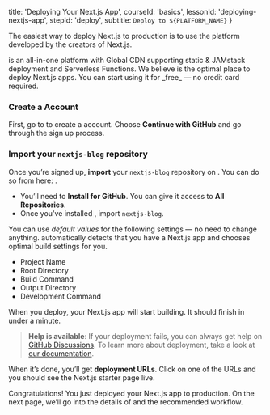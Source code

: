 
  title: 'Deploying Your Next.js App',
  courseId: 'basics',
  lessonId: 'deploying-nextjs-app',
  stepId: 'deploy',
  subtitle: `Deploy to ${PLATFORM_NAME}`
}

The easiest way to deploy Next.js to production is to use the **<PlatformLink />** platform developed by the creators of Next.js.

<p>
  <PlatformText /> is an all-in-one platform with Global CDN supporting static &
  JAMstack deployment and Serverless Functions. We believe <PlatformText /> is
  the optimal place to deploy Next.js apps. You can start using it for _free_ —
  no credit card required.
</p>

### Create a <PlatformText /> Account

First, go to <PlatformLink href="/signup" /> to create a <PlatformText /> account. Choose **Continue with GitHub** and go through the sign up process.

### Import your `nextjs-blog` repository

Once you’re signed up, **import** your `nextjs-blog` repository on <PlatformText />. You can do so from here: <PlatformLink href="/import/git" />.

- You’ll need to **Install <PlatformText /> for GitHub**. You can give it access to **All Repositories**.
- Once you’ve installed <PlatformText />, import `nextjs-blog`.

You can use _default values_ for the following settings — no need to change anything. <PlatformText /> automatically detects that you have a Next.js app and chooses optimal build settings for you.

- Project Name
- Root Directory
- Build Command
- Output Directory
- Development Command

When you deploy, your Next.js app will start building. It should finish in under a minute.

> **Help is available**: If your deployment fails, you can always get help on [GitHub Discussions](https://github.com/vercel/next.js/discussions). To learn more about deployment, take a look at [our documentation](/docs/deployment).

When it’s done, you’ll get **deployment URLs**. Click on one of the URLs and you should see the Next.js starter page live.

Congratulations! You just deployed your Next.js app to production. On the next page, we’ll go into the details of <PlatformText /> and the recommended workflow.

